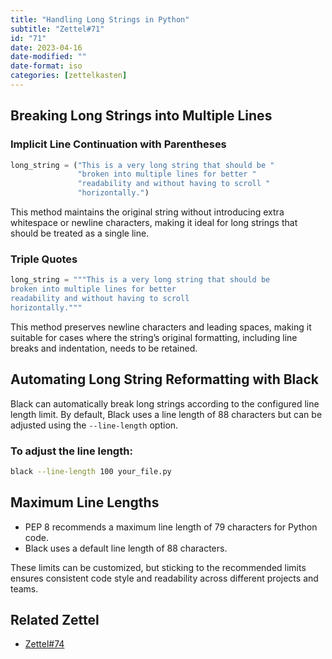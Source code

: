 ```yaml
---
title: "Handling Long Strings in Python"
subtitle: "Zettel#71"
id: "71"
date: 2023-04-16
date-modified: ""
date-format: iso
categories: [zettelkasten]
---
```

## Breaking Long Strings into Multiple Lines

### Implicit Line Continuation with Parentheses

```python
long_string = ("This is a very long string that should be "
               "broken into multiple lines for better "
               "readability and without having to scroll "
               "horizontally.")
```

This method maintains the original string without introducing extra whitespace or newline characters, making it ideal for long strings that should be treated as a single line.

### Triple Quotes

```python
long_string = """This is a very long string that should be
broken into multiple lines for better
readability and without having to scroll
horizontally."""
```

This method preserves newline characters and leading spaces, making it suitable for cases where the string's original formatting, including line breaks and indentation, needs to be retained.

## Automating Long String Reformatting with Black

Black can automatically break long strings according to the configured line length limit. By default, Black uses a line length of 88 characters but can be adjusted using the `--line-length` option.

### To adjust the line length:

```bash
black --line-length 100 your_file.py
```

## Maximum Line Lengths

* PEP 8 recommends a maximum line length of 79 characters for Python code.
* Black uses a default line length of 88 characters.

These limits can be customized, but sticking to the recommended limits ensures consistent code style and readability across different projects and teams.

## Related Zettel

* [Zettel#74](/zettel/74)
